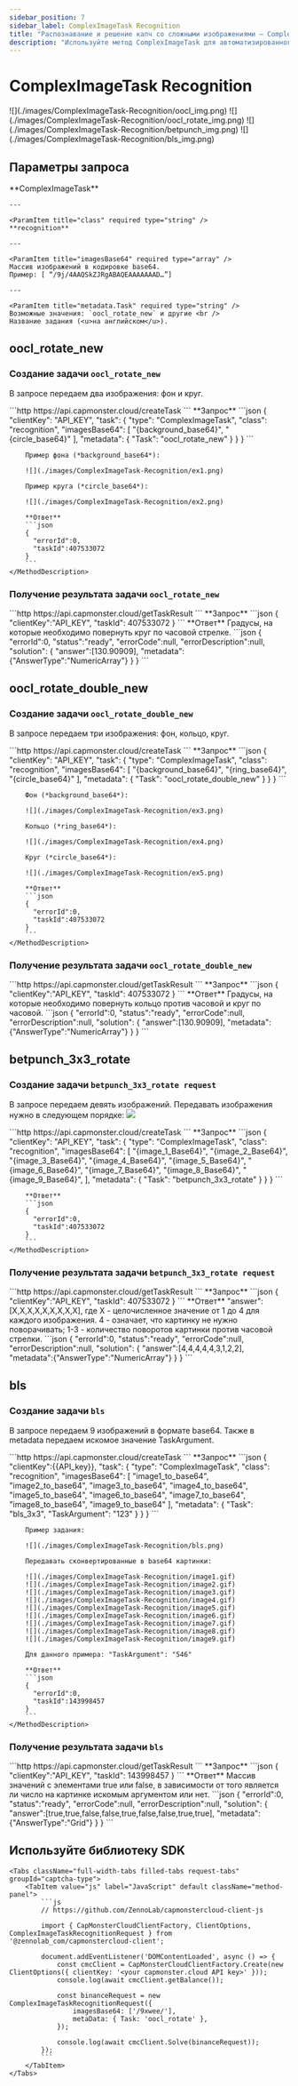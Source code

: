 ```yaml
---
sidebar_position: 7
sidebar_label: ComplexImageTask Recognition
title: "Распознавание и решение капч со сложными изображениями — ComplexImageTask | API"
description: "Используйте метод ComplexImageTask для автоматизированного распознавания и решения (обхода) сложных капч-изображений через API Capmonster Cloud."
---
```



# ComplexImageTask Recognition

<TaskImageWrapper>
  <TaskImageBlock link="/ru/docs/captchas/ComplexImageTask-Recognition#oocl_rotate_new">
    <TaskImage>
      ![](./images/ComplexImageTask-Recognition/oocl_img.png)
    </TaskImage>
    <TaskImageText title="Oocl_rotate_new" price={0.3} />
  </TaskImageBlock>
  <TaskImageBlock link="/ru/docs/captchas/ComplexImageTask-Recognition#oocl_rotate_double_new">
    <TaskImage>
      ![](./images/ComplexImageTask-Recognition/oocl_rotate_img.png)
    </TaskImage>
    <TaskImageText title="Oocl_rotate_double_new" price={0.3} />
  </TaskImageBlock>
  <TaskImageBlock link="/ru/docs/captchas/ComplexImageTask-Recognition#betpunch_3x3_rotate">
    <TaskImage>
      ![](./images/ComplexImageTask-Recognition/betpunch_img.png)
    </TaskImage>
    <TaskImageText title="Betpunch_3x3_rotate request" price={0.3} />
  </TaskImageBlock>
  <TaskImageBlock link="/ru/docs/captchas/ComplexImageTask-Recognition#bls">
    <TaskImage>
      ![](./images/ComplexImageTask-Recognition/bls_img.png)
    </TaskImage>
    <TaskImageText title="Bls" price={0.12} />
  </TaskImageBlock>
</TaskImageWrapper>

## Параметры запроса
<TabItem value="proxyless" label="ComplexImageTask (без прокси)" default className="bordered-panel">
    <ParamItem title="type" required type="string" />
    **ComplexImageTask**

    ---

    <ParamItem title="class" required type="string" />
    **recognition**

    ---

    <ParamItem title="imagesBase64" required type="array" />
    Массив изображений в кодировке base64.
    Пример: [ “/9j/4AAQSkZJRgABAQEAAAAAAAD…”]

    ---

    <ParamItem title="metadata.Task" required type="string" />
    Возможные значения: `oocl_rotate_new` и другие <br />
    Название задания (<u>на английском</u>).
</TabItem>


## oocl_rotate_new

### Создание задачи `oocl_rotate_new`

<PriceBlockWrap>
  <PriceBlock title="ComplexImageTask" name="complexImage"/>
</PriceBlockWrap>

В запросе передаем два изображения: фон и круг.

<TabItem value="proxyless" label="ComplexImageTask (без прокси)" default className="method-panel">
	<MethodItem>
		```http
		https://api.capmonster.cloud/createTask
		```
	</MethodItem>
	<MethodDescription>
		**Запрос**
		```json
		{
			"clientKey": "API_KEY",
			"task": {
				"type": "ComplexImageTask",
				"class": "recognition",
				"imagesBase64": [
					"{background_base64}",
					"{circle_base64}"
				],
				"metadata": {
					"Task": "oocl_rotate_new"
				}
			}
		}
		```

		Пример фона (*background_base64*):

		![](./images/ComplexImageTask-Recognition/ex1.png)

		Пример круга (*circle_base64*):

		![](./images/ComplexImageTask-Recognition/ex2.png)

		**Ответ**
		```json
		{
		  "errorId":0,
		  "taskId":407533072
		}
		```
	</MethodDescription>
</TabItem>

### Получение результата задачи `oocl_rotate_new`
<TabItem value="proxyless" label="ComplexImageTask (без прокси)" default className="method-panel-full">
	<MethodItem>
		```http
		https://api.capmonster.cloud/getTaskResult
		```
	</MethodItem>
	<MethodDescription>
		**Запрос**
		```json
		{
		  "clientKey":"API_KEY",
		  "taskId": 407533072
		}
		```
		**Ответ**
		Градусы, на которые необходимо повернуть круг по часовой стрелке.
		```json
		{
		  "errorId":0,
		  "status":"ready",
		  "errorCode":null,
		  "errorDescription":null,
		  "solution": 
		  {
			  "answer":[130.90909],
			  "metadata":{"AnswerType":"NumericArray"}
		  }		   
		}
		```
	</MethodDescription>
</TabItem>

## oocl_rotate_double_new
### Создание задачи `oocl_rotate_double_new`

<PriceBlockWrap>
  <PriceBlock title="ComplexImageTask" name="complexImage"/>
</PriceBlockWrap>

В запросе передаем три изображения: фон, кольцо, круг.

<TabItem value="proxyless" label="ComplexImageTask (без прокси)" default className="method-panel">
	<MethodItem>
		```http
		https://api.capmonster.cloud/createTask
		```
	</MethodItem>
	<MethodDescription>
		**Запрос**
		```json
		{ 
			"clientKey": "API_KEY",
			"task": {
				"type": "ComplexImageTask",
				"class": "recognition",
				"imagesBase64": [
					"{background_base64}",
					"{ring_base64}",
					"{circle_base64}"
				],
				"metadata": {
					"Task": "oocl_rotate_double_new"
				}
			}
		}
		```

		Фон (*background_base64*):

		![](./images/ComplexImageTask-Recognition/ex3.png)

		Кольцо (*ring_base64*):

		![](./images/ComplexImageTask-Recognition/ex4.png)

		Круг (*circle_base64*):

		![](./images/ComplexImageTask-Recognition/ex5.png)

		**Ответ**
		```json
		{
		  "errorId":0,
		  "taskId":407533072
		}
		```
	</MethodDescription>
</TabItem>

### Получение результата задачи `oocl_rotate_double_new`

<TabItem value="proxyless" label="ComplexImageTask (без прокси)" default className="method-panel-full">
	<MethodItem>
		```http
		https://api.capmonster.cloud/getTaskResult
		```
	</MethodItem>
	<MethodDescription>
		**Запрос**
		```json
		{
		  "clientKey":"API_KEY",
		  "taskId": 407533072
		}
		```
		**Ответ**
		Градусы, на которые необходимо повернуть кольцо против часовой и круг по часовой.
		```json
		{
		  "errorId":0,
		  "status":"ready",
		  "errorCode":null,
		  "errorDescription":null,
		  "solution": 
		  {
			  "answer":[130.90909],
			  "metadata":{"AnswerType":"NumericArray"}
		  }		   
		}
		```
	</MethodDescription>
</TabItem>

## betpunch_3x3_rotate
### Создание задачи `betpunch_3x3_rotate request`

<PriceBlockWrap>
  <PriceBlock title="ComplexImageTask" name="complexImage"/>
</PriceBlockWrap>

В запросе передаем девять изображений. Передавать изображения нужно в следующем порядке:
![](./images/ComplexImageTask-Recognition/betpunch_3x3_rotate_example.png)

<TabItem value="proxyless" label="ComplexImageTask (без прокси)" default className="method-panel">
	<MethodItem>
		```http
		https://api.capmonster.cloud/createTask
		```
	</MethodItem>
	<MethodDescription>
		**Запрос**
		```json
		{ 
			"clientKey": "API_KEY",
			"task": {
				"type": "ComplexImageTask",
				"class": "recognition",
				"imagesBase64": [
					"{image_1_Base64}",
					"{image_2_Base64}",
					"{image_3_Base64}",
					"{image_4_Base64}",
					"{image_5_Base64}",
					"{image_6_Base64}",
					"{image_7_Base64}",
					"{image_8_Base64}",
					"{image_9_Base64}",
				],
				"metadata": {
					"Task": "betpunch_3x3_rotate"
				}
			}
		}
		```

		**Ответ**
		```json
		{
		  "errorId":0,
		  "taskId":407533072
		}
		```
	</MethodDescription>
</TabItem>

### Получение результата задачи `betpunch_3x3_rotate request`

<TabItem value="proxyless" label="ComplexImageTask (без прокси)" default className="method-panel-full">
	<MethodItem>
		```http
		https://api.capmonster.cloud/getTaskResult
		```
	</MethodItem>
	<MethodDescription>
		**Запрос**
		```json
		{
		  "clientKey":"API_KEY",
		  "taskId": 407533072
		}
		```
		**Ответ**
		"answer":[X,X,X,X,X,X,X,X,X], где X - целочисленное значение от 1 до 4 для каждого изображения. 4 - означает, что картинку не нужно поворачивать; 1-3 - количество поворотов картинки против часовой стрелки.
		```json
		{
			"errorId":0,
			"status":"ready",
			"errorCode":null,
			"errorDescription":null,
			"solution":
			{
				"answer":[4,4,4,4,4,3,1,2,2],
				"metadata":{"AnswerType":"NumericArray"}
			}
		}
		```
	</MethodDescription>
</TabItem>

## bls
### Создание задачи `bls`

<PriceBlockWrap>
  <PriceBlock title="Bls" name="bls"/>
</PriceBlockWrap>

В запросе передаем 9 изображений в формате base64.
Также в metadata передаем искомое значение TaskArgument.

<BlogLink url="https://capmonster.cloud/ru/blog/news/bls-solve-extension"/>

<TabItem value="proxyless" label="ComplexImageTask (без прокси)" default className="method-panel">
	<MethodItem>
		```http
		https://api.capmonster.cloud/createTask
		```
	</MethodItem>
	<MethodDescription>
		**Запрос**
		```json
		{
			"clientKey":{{API_key}},
			"task": 
			{
				"type": "ComplexImageTask",
				"class": "recognition",
				"imagesBase64": [
					"image1_to_base64",
					"image2_to_base64",
					"image3_to_base64",
					"image4_to_base64",
					"image5_to_base64",
					"image6_to_base64",
					"image7_to_base64",
					"image8_to_base64",
					"image9_to_base64"
				],
				"metadata": {
					"Task": "bls_3x3",
					"TaskArgument": "123"
				}
			}
		}
		```

		Пример задания:

		![](./images/ComplexImageTask-Recognition/bls.png)

		Передавать сконвертированные в base64 картинки:
		
		![](./images/ComplexImageTask-Recognition/image1.gif)
		![](./images/ComplexImageTask-Recognition/image2.gif)
		![](./images/ComplexImageTask-Recognition/image3.gif)
		![](./images/ComplexImageTask-Recognition/image4.gif)
		![](./images/ComplexImageTask-Recognition/image5.gif)
		![](./images/ComplexImageTask-Recognition/image6.gif)
		![](./images/ComplexImageTask-Recognition/image7.gif)
		![](./images/ComplexImageTask-Recognition/image8.gif)
		![](./images/ComplexImageTask-Recognition/image9.gif)
		
		Для данного примера: "TaskArgument": "546"

		**Ответ**
		```json
		{
		  "errorId":0,
		  "taskId":143998457
		}
		```
	</MethodDescription>
</TabItem>

### Получение результата задачи `bls`
<TabItem value="proxyless" label="ComplexImageTask (без прокси)" default className="method-panel-full">
	<MethodItem>
		```http
		https://api.capmonster.cloud/getTaskResult
		```
	</MethodItem>
	<MethodDescription>
		**Запрос**
		```json
		{
		  "clientKey":"API_KEY",
		  "taskId": 143998457
		}
		```
		**Ответ**
		Массив значений с элементами true или false, в зависимости от того является ли число на картинке искомым аргументом или нет.  
		```json
		{
		  "errorId":0,
		  "status":"ready",
		  "errorCode":null,
		  "errorDescription":null,
		  "solution": 
		  {
			"answer":[true,true,false,false,true,false,false,true,true],
			"metadata":{"AnswerType":"Grid"}
		  }
		}
		```
	</MethodDescription>
</TabItem>

## Используйте библиотеку SDK
	<Tabs className="full-width-tabs filled-tabs request-tabs" groupId="captcha-type">
		<TabItem value="js" label="JavaScript" default className="method-panel">
			```js
			// https://github.com/ZennoLab/capmonstercloud-client-js

			import { CapMonsterCloudClientFactory, ClientOptions, ComplexImageTaskRecognitionRequest } from '@zennolab_com/capmonstercloud-client';

			document.addEventListener('DOMContentLoaded', async () => {
				const cmcClient = CapMonsterCloudClientFactory.Create(new ClientOptions({ clientKey: '<your capmonster.cloud API key>' }));
				console.log(await cmcClient.getBalance());
				
				const binanceRequest = new ComplexImageTaskRecognitionRequest({
					imagesBase64: ['/9xwee/'],
					metaData: { Task: 'oocl_rotate' },
				});

				console.log(await cmcClient.Solve(binanceRequest));
			});
			```
		</TabItem>
	</Tabs>